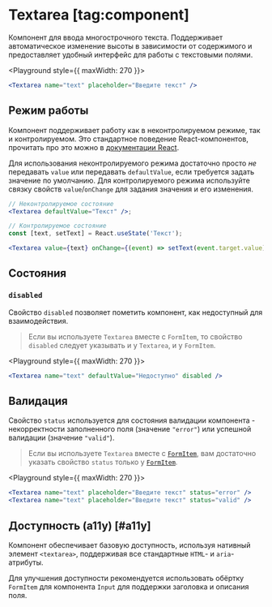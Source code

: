<Overview>

# Textarea [tag:component]

Компонент для ввода многострочного текста. Поддерживает автоматическое изменение высоты в зависимости от содержимого и предоставляет удобный интерфейс для работы с текстовыми полями.

</Overview>

<Playground style={{ maxWidth: 270 }}>
  ```jsx
  <Textarea name="text" placeholder="Введите текст" />
  ```
</Playground>

## Режим работы

Компонент поддерживает работу как в неконтролируемом режиме, так и контролируемом. Это стандартное поведение
React-компонентов, прочитать про это можно в [документации React](https://react.dev/reference/react-dom/components/input#controlling-an-input-with-a-state-variable).

Для использования неконтролируемого режима достаточно просто _не_ передавать `value` или передавать `defaultValue`, если
требуется задать значение по умолчанию.
Для контролируемого режима используйте связку свойств `value`/`onChange` для задания значения и его изменения.

```jsx
// Неконтролируемое состояние
<Textarea defaultValue="Текст" />;

// Контролируемое состояние
const [text, setText] = React.useState('Текст');

<Textarea value={text} onChange={(event) => setText(event.target.value)} />;
```

## Состояния

### `disabled`

Свойство `disabled` позволяет пометить компонент, как недоступный для взаимодействия.

> Если вы используете `Textarea` вместе с `FormItem`, то свойство `disabled` следует указывать и у `Textarea`, и у `FormItem`.

<Playground style={{ maxWidth: 270 }}>
  ```jsx
  <Textarea name="text" defaultValue="Недоступно" disabled />
  ```
</Playground>

## Валидация

Свойство `status` используется для состояния валидации компонента - некорректности заполненного поля (значение `"error"`)
или успешной валидации (значение `"valid"`).

> Если вы используете `Textarea` вместе с [`FormItem`](/components/form-item), вам достаточно указать свойство `status` только у
> [`FormItem`](/components/form-item).

<Playground style={{ maxWidth: 270 }}>
  ```jsx
  <Textarea name="text" placeholder="Введите текст" status="error" />
  <Textarea name="text" placeholder="Введите текст" status="valid" />
  ```
</Playground>

## Доступность (a11y) [#a11y]

Компонент обеспечивает базовую доступность, используя нативный элемент `<textarea>`,
поддерживая все стандартные `HTML`- и `aria`-атрибуты.

Для улучшения доступности рекомендуется использовать обёртку `FormItem` для компонента `Input` для
поддержки заголовка и описания поля.
